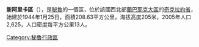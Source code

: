 {{Unreferenced|time=2017-09-21T11:14:55+00:00}}
'''新阿里卡區'''（{{lang-es|Distrito de Nueva Arica}}），是[[秘魯|秘魯]]的一個區，位於該國西北部[[蘭巴耶克大區|蘭巴耶克大區]]的[[奇克拉約省|奇克拉約省]]，始建於1944年1月25日，面積208.63平方公里，海拔高度205米，2005年人口2,625，人口密度每平方公里13人。

{{Peru-geo-stub}}
[[Category:秘魯行政區|Category:秘魯行政區]]